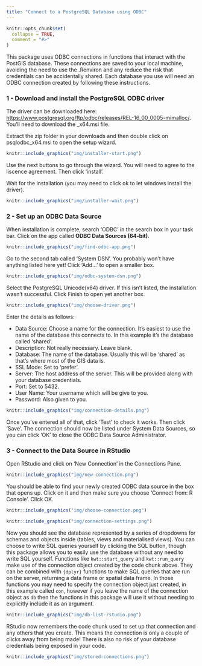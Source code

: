 ```yaml
---
title: "Connect to a PostgreSQL Database using ODBC"
---
```


```r
knitr::opts_chunk$set(
  collapse = TRUE,
  comment = "#>"
)
```

This package uses ODBC connections in functions that interact with the PostGIS database. These connections are saved to your local machine, avoiding the need to use the .Renviron and any reduce the risk that credentials can be accidentally shared. Each database you use will need an ODBC connection created by following these instructions.

### 1 - Download and install the PostgreSQL ODBC driver

The driver can be downloaded here: <https://www.postgresql.org/ftp/odbc/releases/REL-16_00_0005-mimalloc/>. You'll need to download the \_x64.msi file.

Extract the zip folder in your downloads and then double click on psqlodbc_x64.msi to open the setup wizard.

```r
knitr::include_graphics("img/installer-start.png")
```

Use the next buttons to go through the wizard. You will need to agree to the liscence agreement. Then click 'install'.

Wait for the installation (you may need to click ok to let windows install the driver).

```r
knitr::include_graphics("img/installer-wait.png")
```

### 2 - Set up an ODBC Data Source

When installation is complete, search 'ODBC' in the search box in your task bar. Click on the app called **ODBC Data Sources (64-bit)**.

```r
knitr::include_graphics("img/find-odbc-app.png")
```

Go to the second tab called 'System DSN'. You probably won't have anything listed here yet! Click 'Add...' to open a smaller box.

```r
knitr::include_graphics("img/odbc-system-dsn.png")
```

Select the PostgreSQL Unicode(x64) driver. If this isn't listed, the installation wasn't successful. Click Finish to open yet another box.

```r
knitr::include_graphics("img/choose-driver.png")
```

Enter the details as follows:

-   Data Source: Choose a name for the connection. It's easiest to use the name of the database this connects to. In this example it's the database called 'shared'.
-   Description: Not really necessary. Leave blank.
-   Database: The name of the database. Usually this will be 'shared' as that's where most of the GIS data is.
-   SSL Mode: Set to 'prefer'.
-   Server: The host address of the server. This will be provided along with your database credentials.
-   Port: Set to 5432.
-   User Name: Your username which will be give to you.
-   Password: Also given to you.

```r
knitr::include_graphics("img/connection-details.png")
```

Once you've entered all of that, click 'Test' to check it works. Then click 'Save'. The connection should now be listed under System Data Sources, so you can click 'OK' to close the ODBC Data Source Administrator.

### 3 - Connect to the Data Source in RStudio

Open RStudio and click on 'New Connection' in the Connections Pane.

```r
knitr::include_graphics("img/new-connection.png")
```

You should be able to find your newly created ODBC data source in the box that opens up. Click on it and then make sure you choose 'Connect from: R Console'. Click OK.

```r
knitr::include_graphics("img/choose-connection.png")
```

```r
knitr::include_graphics("img/connection-settings.png")
```

Now you should see the database represented by a series of dropdowns for schemas and objects inside (tables, views and materialised views). You can choose to write SQL queries yourself by clicking the SQL button, though this package allows you to easily use the database without any need to write SQL yourself. Functions like `kwt::start_query` and `kwt::run_query` make use of the connection object created by the code chunk above. They can be combined with `{dplyr}` functions to make SQL queries that are run on the server, returning a data frame or spatial data frame. In those functions you may need to specify the connection object just created, in this example called `con`, however if you leave the name of the connection object as `db` then the functions in this package will use it without needing to explicitly include it as an argument.

```r
knitr::include_graphics("img/db-list-rstudio.png")
```

RStudio now remembers the code chunk used to set up that connection and any others that you create. This means the connection is only a couple of clicks away from being made! There is also no risk of your database credentials being exposed in your code.

```r
knitr::include_graphics("img/stored-connections.png")
```
